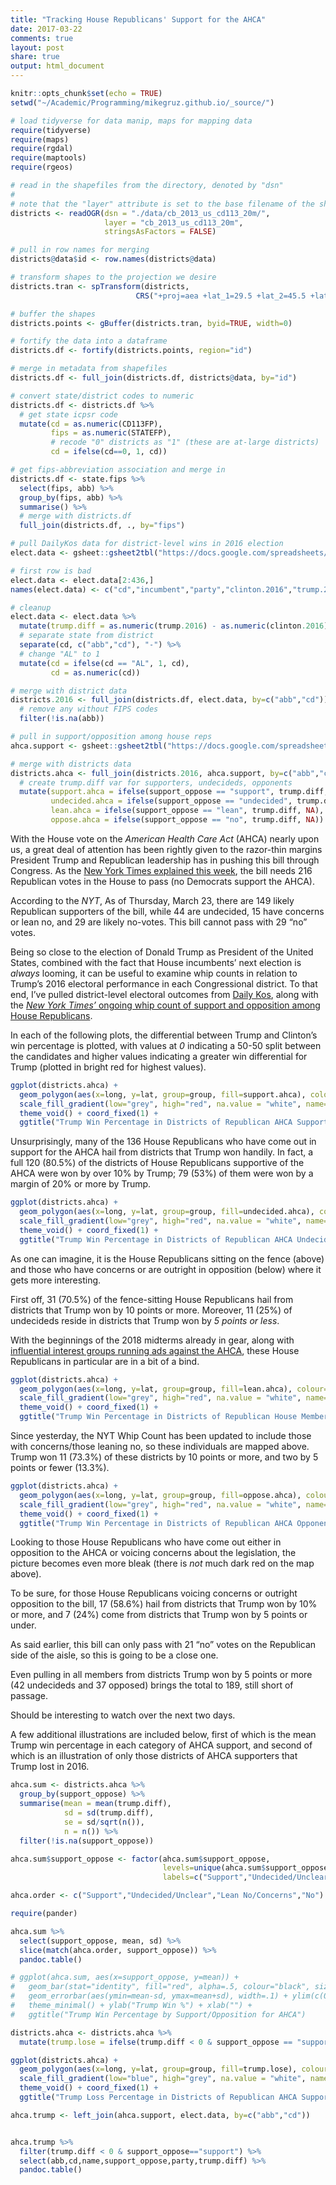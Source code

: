 ```yaml
---
title: "Tracking House Republicans' Support for the AHCA"
date: 2017-03-22
comments: true
layout: post
share: true
output: html_document
---
```


```r
knitr::opts_chunk$set(echo = TRUE)
setwd("~/Academic/Programming/mikegruz.github.io/_source/")
```


```r
# load tidyverse for data manip, maps for mapping data
require(tidyverse)
require(maps)
require(rgdal)
require(maptools)
require(rgeos)
```

```r
# read in the shapefiles from the directory, denoted by "dsn"
#
# note that the "layer" attribute is set to the base filename of the shapefiles 
districts <- readOGR(dsn = "./data/cb_2013_us_cd113_20m/",
                     layer = "cb_2013_us_cd113_20m",
                     stringsAsFactors = FALSE)

# pull in row names for merging
districts@data$id <- row.names(districts@data)

# transform shapes to the projection we desire
districts.tran <- spTransform(districts, 
                            CRS("+proj=aea +lat_1=29.5 +lat_2=45.5 +lat_0=37.5 +lon_0=-96"))

# buffer the shapes
districts.points <- gBuffer(districts.tran, byid=TRUE, width=0)

# fortify the data into a dataframe
districts.df <- fortify(districts.points, region="id")

# merge in metadata from shapefiles
districts.df <- full_join(districts.df, districts@data, by="id")

# convert state/district codes to numeric
districts.df <- districts.df %>%
  # get state icpsr code
  mutate(cd = as.numeric(CD113FP),
         fips = as.numeric(STATEFP),
         # recode "0" districts as "1" (these are at-large districts)
         cd = ifelse(cd==0, 1, cd))

# get fips-abbreviation association and merge in
districts.df <- state.fips %>%
  select(fips, abb) %>%
  group_by(fips, abb) %>%
  summarise() %>%
  # merge with districts.df
  full_join(districts.df, ., by="fips")

# pull DailyKos data for district-level wins in 2016 election
elect.data <- gsheet::gsheet2tbl("https://docs.google.com/spreadsheets/d/1VfkHtzBTP5gf4jAu8tcVQgsBJ1IDvXEHjuMqYlOgYbA/edit#gid=0")

# first row is bad
elect.data <- elect.data[2:436,]
names(elect.data) <- c("cd","incumbent","party","clinton.2016","trump.2016","obama.2012","romney.2012","obama.2008","mccain.2008")

# cleanup
elect.data <- elect.data %>%
  mutate(trump.diff = as.numeric(trump.2016) - as.numeric(clinton.2016)) %>%
  # separate state from district
  separate(cd, c("abb","cd"), "-") %>%
  # change "AL" to 1
  mutate(cd = ifelse(cd == "AL", 1, cd),
         cd = as.numeric(cd)) 

# merge with district data
districts.2016 <- full_join(districts.df, elect.data, by=c("abb","cd")) %>%
  # remove any without FIPS codes
  filter(!is.na(abb))
```

```r
# pull in support/opposition among house reps
ahca.support <- gsheet::gsheet2tbl("https://docs.google.com/spreadsheets/d/1ToZwfN2YAkuprGtl4sWD-P3uwuFp0hu5gC2hXOKgA7Q/edit?usp=sharing")

# merge with districts data
districts.ahca <- full_join(districts.2016, ahca.support, by=c("abb","cd")) %>% 
  # create trump.diff var for supporters, undecideds, opponents
  mutate(support.ahca = ifelse(support_oppose == "support", trump.diff, NA),
         undecided.ahca = ifelse(support_oppose == "undecided", trump.diff, NA),
         lean.ahca = ifelse(support_oppose == "lean", trump.diff, NA),
         oppose.ahca = ifelse(support_oppose == "no", trump.diff, NA)) 
```

With the House vote on the *American Health Care Act* (AHCA) nearly upon us, a great deal of attention has been rightly given to the razor-thin margins President Trump and Republican leadership has in pushing this bill through Congress. As the [New York Times explained this week](https://www.nytimes.com/interactive/2017/03/20/us/politics/health-care-whip-count.html), the bill needs 216 Republican votes in the House to pass (no Democrats support the AHCA). 

According to the *NYT*, As of Thursday, March 23, there are 149 likely Republican supporters of the bill, while 44 are undecided, 15 have concerns or lean no, and 29 are likely no-votes. This bill cannot pass with 29 "no" votes.

Being so close to the election of Donald Trump as President of the United States, combined with the fact that House incumbents' next election is *always* looming, it can be useful to examine whip counts in relation to Trump's 2016 electoral performance in each Congressional district.
<!--more-->
To that end, I've pulled district-level electoral outcomes from [Daily Kos](http://www.dailykos.com/story/2012/11/19/1163009/-Daily-Kos-Elections-presidential-results-by-congressional-district-for-the-2012-2008-elections), along with the [*New York Times'* ongoing whip count of support and opposition among House Republicans](https://www.nytimes.com/interactive/2017/03/20/us/politics/health-care-whip-count.html).

In each of the following plots, the differential between Trump and Clinton's win percentage is plotted, with values at *0* indicating a 50-50 split between the candidates and higher values indicating a greater win differential for Trump (plotted in bright red for highest values).

```r
ggplot(districts.ahca) + 
  geom_polygon(aes(x=long, y=lat, group=group, fill=support.ahca), colour="black", size=.1) +
  scale_fill_gradient(low="grey", high="red", na.value = "white", name="Trump Win %", guide="legend", breaks=seq(0,60,20)) +
  theme_void() + coord_fixed(1) +
  ggtitle("Trump Win Percentage in Districts of Republican AHCA Supporters") 
```

Unsurprisingly, many of the 136 House Republicans who have come out in support for the AHCA hail from districts that Trump won handily. In fact, a full 120 (80.5%) of the districts of House Republicans supportive of the AHCA were won by over 10% by Trump; 79 (53%) of them were won by a margin of 20% or more by Trump. 

```r
ggplot(districts.ahca) + 
  geom_polygon(aes(x=long, y=lat, group=group, fill=undecided.ahca), colour="black", size=.1) +
  scale_fill_gradient(low="grey", high="red", na.value = "white", name="Trump Win %", guide="legend", breaks=seq(0,60,20)) +
  theme_void() + coord_fixed(1) +
  ggtitle("Trump Win Percentage in Districts of Republican AHCA Undecideds")
```

As one can imagine, it is the House Republicans sitting on the fence (above) and those who have concerns or are outright in opposition (below) where it gets more interesting. 

First off, 31 (70.5%) of the fence-sitting House Republicans hail from districts that Trump won by 10 points or more. Moreover, 11 (25%) of undecideds reside in districts that Trump won by *5 points or less*.

With the beginnings of the 2018 midterms already in gear, along with [influential interest groups running ads against the AHCA](http://www.cbsnews.com/news/major-health-advocacy-groups-announce-opposition-to-gop-plan-to-replace-obamacare/), these House Republicans in particular are in a bit of a bind.

```r
ggplot(districts.ahca) + 
  geom_polygon(aes(x=long, y=lat, group=group, fill=lean.ahca), colour="black", size=.1) +
  scale_fill_gradient(low="grey", high="red", na.value = "white", name="Trump Win %", guide="legend", limits=c(0,60), breaks=seq(0,60,20)) + 
  theme_void() + coord_fixed(1) +
  ggtitle("Trump Win Percentage in Districts of Republican House Members Leaning No on AHCA")
```

Since yesterday, the NYT Whip Count has been updated to include those with concerns/those leaning no, so these individuals are mapped above. Trump won 11 (73.3%) of these districts by 10 points or more, and two by 5 points or fewer (13.3%).

```r
ggplot(districts.ahca) + 
  geom_polygon(aes(x=long, y=lat, group=group, fill=oppose.ahca), colour="black", size=.1) +
  scale_fill_gradient(low="grey", high="red", na.value = "white", name="Trump Win %", guide="legend", limits=c(0,60), breaks=seq(0,60,20)) + 
  theme_void() + coord_fixed(1) +
  ggtitle("Trump Win Percentage in Districts of Republican AHCA Opponents")
```

Looking to those House Republicans who have come out either in opposition to the AHCA or voicing concerns about the legislation, the picture becomes even more bleak (there is *not* much dark red on the map above). 

To be sure, for those House Republicans voicing concerns or outright opposition to the bill, 17 (58.6%) hail from districts that Trump won by 10% or more, and 7 (24%) come from districts that Trump won by 5 points or under. 

As said earlier, this bill can only pass with 21 "no" votes on the Republican side of the aisle, so this is going to be a close one.

Even pulling in all members from districts Trump won by 5 points or more (42 undecideds and 37 opposed) brings the total to 189, still short of passage.

Should be interesting to watch over the next two days.

A few additional illustrations are included below, first of which is the mean Trump win percentage in each category of AHCA support, and second of which is an illustration of only those districts of AHCA supporters that Trump lost in 2016.

```r
ahca.sum <- districts.ahca %>%
  group_by(support_oppose) %>%
  summarise(mean = mean(trump.diff),
            sd = sd(trump.diff),
            se = sd/sqrt(n()),
            n = n()) %>%
  filter(!is.na(support_oppose))

ahca.sum$support_oppose <- factor(ahca.sum$support_oppose,
                                  levels=unique(ahca.sum$support_oppose)[c(3,4,1,2)],
                                  labels=c("Support","Undecided/Unclear","Lean No/Concerns","No"))

ahca.order <- c("Support","Undecided/Unclear","Lean No/Concerns","No")

require(pander)

ahca.sum %>%
  select(support_oppose, mean, sd) %>%
  slice(match(ahca.order, support_oppose)) %>%
  pandoc.table()

# ggplot(ahca.sum, aes(x=support_oppose, y=mean)) + 
#   geom_bar(stat="identity", fill="red", alpha=.5, colour="black", size=.2, width = .5) +
#   geom_errorbar(aes(ymin=mean-sd, ymax=mean+sd), width=.1) + ylim(c(0,50)) +
#   theme_minimal() + ylab("Trump Win %") + xlab("") +
#   ggtitle("Trump Win Percentage by Support/Opposition for AHCA")

```

```r
districts.ahca <- districts.ahca %>%
  mutate(trump.lose = ifelse(trump.diff < 0 & support_oppose == "support", trump.diff, NA))

ggplot(districts.ahca) + 
  geom_polygon(aes(x=long, y=lat, group=group, fill=trump.lose), colour="black", size=.1) +
  scale_fill_gradient(low="blue", high="grey", na.value = "white", name="Trump Loss %", guide="legend") + 
  theme_void() + coord_fixed(1) +
  ggtitle("Trump Loss Percentage in Districts of Republican AHCA Supporters")

```

```r
ahca.trump <- left_join(ahca.support, elect.data, by=c("abb","cd"))


ahca.trump %>% 
  filter(trump.diff < 0 & support_oppose=="support") %>%
  select(abb,cd,name,support_oppose,party,trump.diff) %>%
  pandoc.table()
```
